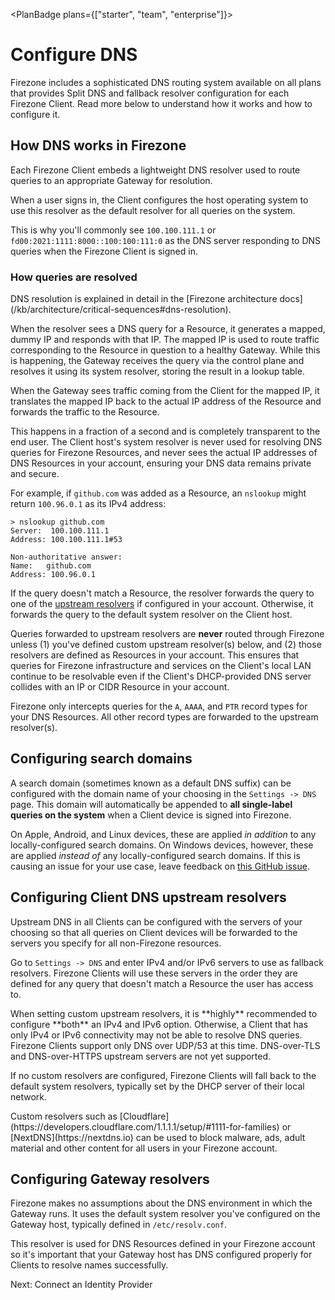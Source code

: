 
<PlanBadge plans={["starter", "team", "enterprise"]}>

# Configure DNS

</PlanBadge>

Firezone includes a sophisticated DNS routing system available on all plans that
provides Split DNS and fallback resolver configuration for each Firezone Client.
Read more below to understand how it works and how to configure it.

## How DNS works in Firezone

Each Firezone Client embeds a lightweight DNS resolver used to route queries to
an appropriate Gateway for resolution.

When a user signs in, the Client configures the host operating system to use
this resolver as the default resolver for all queries on the system.

This is why you'll commonly see `100.100.111.1` or
`fd00:2021:1111:8000::100:100:111:0` as the DNS server responding to DNS queries
when the Firezone Client is signed in.

### How queries are resolved

<Alert color="info">
  DNS resolution is explained in detail in the [Firezone architecture
  docs](/kb/architecture/critical-sequences#dns-resolution).
</Alert>

When the resolver sees a DNS query for a Resource, it generates a mapped, dummy
IP and responds with that IP. The mapped IP is used to route traffic
corresponding to the Resource in question to a healthy Gateway. While this is
happening, the Gateway receives the query via the control plane and resolves it
using its system resolver, storing the result in a lookup table.

When the Gateway sees traffic coming from the Client for the mapped IP, it
translates the mapped IP back to the actual IP address of the Resource and
forwards the traffic to the Resource.

This happens in a fraction of a second and is completely transparent to the end
user. The Client host's system resolver is never used for resolving DNS queries
for Firezone Resources, and never sees the actual IP addresses of DNS Resources
in your account, ensuring your DNS data remains private and secure.

For example, if `github.com` was added as a Resource, an `nslookup` might return
`100.96.0.1` as its IPv4 address:

```text
> nslookup github.com
Server:  100.100.111.1
Address: 100.100.111.1#53

Non-authoritative answer:
Name:	github.com
Address: 100.96.0.1
```

If the query doesn't match a Resource, the resolver forwards the query to one of
the [upstream resolvers](#configuring-client-dns-upstream-resolvers) if
configured in your account. Otherwise, it forwards the query to the default
system resolver on the Client host.

<Alert color="warning">

Queries forwarded to upstream resolvers are **never** routed through Firezone
unless (1) you've defined custom upstream resolver(s) below, and (2) those
resolvers are defined as Resources in your account. This ensures that queries
for Firezone infrastructure and services on the Client's local LAN continue to
be resolvable even if the Client's DHCP-provided DNS server collides with an IP
or CIDR Resource in your account.

</Alert>

<Alert color="info">

Firezone only intercepts queries for the `A`, `AAAA`, and `PTR` record types for
your DNS Resources. All other record types are forwarded to the upstream
resolver(s).

</Alert>

## Configuring search domains

A search domain (sometimes known as a default DNS suffix) can be configured with
the domain name of your choosing in the `Settings -> DNS` page. This domain will
automatically be appended to **all single-label queries on the system** when a
Client device is signed into Firezone.

<Alert color="warning">

On Apple, Android, and Linux devices, these are applied _in addition_ to any
locally-configured search domains. On Windows devices, however, these are
applied _instead of_ any locally-configured search domains. If this is causing
an issue for your use case, leave feedback on
[this GitHub issue](https://github.com/firezone/firezone/issues/8430).

</Alert>

## Configuring Client DNS upstream resolvers

Upstream DNS in all Clients can be configured with the servers of your choosing
so that all queries on Client devices will be forwarded to the servers you
specify for all non-Firezone resources.

Go to `Settings -> DNS` and enter IPv4 and/or IPv6 servers to use as fallback
resolvers. Firezone Clients will use these servers in the order they are defined
for any query that doesn't match a Resource the user has access to.

<Alert color="warning">
  When setting custom upstream resolvers, it is **highly** recommended to
  configure **both** an IPv4 and IPv6 option. Otherwise, a Client that has only
  IPv4 or IPv6 connectivity may not be able to resolve DNS queries.
</Alert>

<Alert color="warning">
  Firezone Clients support only DNS over UDP/53 at this time. DNS-over-TLS and
  DNS-over-HTTPS upstream servers are not yet supported.
</Alert>

If no custom resolvers are configured, Firezone Clients will fall back to the
default system resolvers, typically set by the DHCP server of their local
network.

<Alert color="info">
  Custom resolvers such as
  [Cloudflare](https://developers.cloudflare.com/1.1.1.1/setup/#1111-for-families)
  or [NextDNS](https://nextdns.io) can be used to block malware, ads, adult
  material and other content for all users in your Firezone account.
</Alert>

## Configuring Gateway resolvers

Firezone makes no assumptions about the DNS environment in which the Gateway
runs. It uses the default system resolver you've configured on the Gateway host,
typically defined in `/etc/resolv.conf`.

This resolver is used for DNS Resources defined in your Firezone account so it's
important that your Gateway host has DNS configured properly for Clients to
resolve names successfully.

<NextStep href="/kb/authenticate">Next: Connect an Identity Provider</NextStep>

<SupportOptions />
